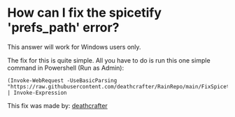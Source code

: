 
# How can I fix the spicetify 'prefs_path' error?

<Callout emoji="ℹ️">
    This answer will work for Windows users only.
</Callout>

The fix for this is quite simple. All you have to do is run this one simple command in Powershell (Run as Admin):

```
(Invoke-WebRequest -UseBasicParsing "https://raw.githubusercontent.com/deathcrafter/RainRepo/main/FixSpicetifyPrefs.ps1").Content | Invoke-Expression
```

This fix was made by: [deathcrafter](https://github.com/deathcrafter)
